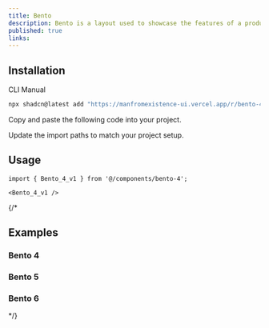 ```yaml
---
title: Bento
description: Bento is a layout used to showcase the features of a product in a simple and elegant way.
published: true
links:
---
```


<ComponentPreview name="bento-demo" />

## Installation

<Tabs defaultValue="cli">

<TabsList>
  <TabsTrigger value="cli">CLI</TabsTrigger>
  <TabsTrigger value="manual">Manual</TabsTrigger>
</TabsList>
<TabsContent value="cli">

```bash
npx shadcn@latest add "https://manfromexistence-ui.vercel.app/r/bento-4" "https://manfromexistence-ui.vercel.app/r/bento-5"
```

</TabsContent>

<TabsContent value="manual">

<Steps>

<Step>Copy and paste the following code into your project.</Step>

<ComponentSource name="bento-demo" />

<Step>Update the import paths to match your project setup.</Step>

</Steps>

</TabsContent>

</Tabs>


## Usage

```tsx
import { Bento_4_v1 } from '@/components/bento-4';
```

```tsx
<Bento_4_v1 />
```
{/* 
## Examples

### Bento 4

<ComponentPreview
  name="bento-4-demo"
  description="Bento 4"
/>

### Bento 5

<ComponentPreview
  name="bento-5-demo"
  description="Bento 5"
/>

### Bento 6

<ComponentPreview
  name="bento-6-demo"
  description="Bento 6"
/> */}
